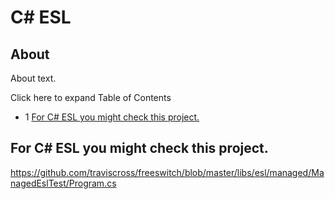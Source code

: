 
# C# ESL 

 

## About

About text.

Click here to expand Table of Contents

* 1 [For C# ESL you might check this project.](#for-c-esl-you-might-check-this-project)

## For C# ESL you might check this project.

<https://github.com/traviscross/freeswitch/blob/master/libs/esl/managed/ManagedEslTest/Program.cs>


